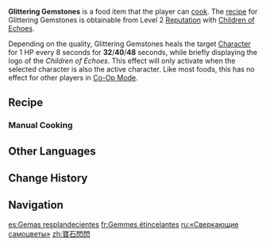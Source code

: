 {{Food Infobox
|id              = 108701
|name            = Glittering Gemstones
|description     = Multicolored biscuits. 
|desc_suspicious = This is exhausting to chew, almost as if your teeth are grinding against real gemstones... Perhaps you might even cause mortal hurt to your foes with this, were you to throw them from a hidden location in battle and catch them unawares.
|desc_basic      = First, use dough to create a gemstone fitting, before adding jam of different colors and flavors to the setting. The result resembles nothing so much as an exquisite gemstone pendant, but be careful not to mix them up with the real thing!
|desc_delicious  = The sour and sweet jam gives off the clear luster of crystalline form, adding a shine to the crunchy treats. Such radiance! Such tastiness! What could this be but equal even to the most precious jewels?
|type            = Other Dishes
|effectType      = Special Effect
|effect          = A little surprise from the Children of Echoes.
|quality         = 4
|region          = Natlan
|recipe          = [[Reputation]] Level 2 with [[Children of Echoes]]
}}
'''Glittering Gemstones''' is a food item that the player can [[cook]]. The [[recipe]] for Glittering Gemstones is obtainable from Level 2 [[Reputation]] with [[Children of Echoes]].

Depending on the quality, Glittering Gemstones heals the target [[Character]] for 1 HP every 8 seconds for '''32'''/'''40'''/'''48''' seconds, while briefly displaying the logo of the ''Children of Echoes''. This effect will only activate when the selected character is also the active character. Like most foods, this has no effect for other players in [[Co-Op Mode]].

==Recipe==
{{Recipe
|type = Cooking
|Cacahuatl = 1
|Spinel Fruit = 1
|Grainfruit = 1
|Mint = 1
|sort = Cacahuatl;Spinel Fruit;Grainfruit;Mint
}}

===Manual Cooking===
{{Manual Cooking}}

==Other Languages==
{{Other Languages
|en       = Glittering Gemstones
|zhs      = 宝石闪闪
|zhs_rm   = Bǎoshí Shǎnshǎn
|zht      = 寶石閃閃
|zht_rm   = Bǎoshí Shǎnshǎn
|zh_tl    = Sparkling Gem
|ja       = きらきらジュエリー
|ja_rm    = Kirakira Jyuerii
|ja_tl    = Sparkly Jewellery
|ko       = 반짝이는 보석
|ko_tl    = 
|es       = Gemas resplandecientes
|es_tl    = Sparkling Gems
|fr       = Gemmes étincelantes
|fr_tl    = Sparkling Gemstones
|ru       = «Сверкающие самоцветы»
|ru_tl    = "Glittering Gemstones"
|th       = Glittering Gemstone
|vi       = Đá Quý Lấp Lánh
|vi_tl    = Sparkling Gem
|de       = Funkelnde Edelsteine
|de_tl    = Sparkling Gemstones
|id       = Glittering Gemstones
|pt       = Gemas Brilhantes
|pt_tl    = 
|tr       = Işıltılı Cevherler
|tr_tl    = 
|it       = Gemme scintillanti
|it_tl    = 
}}

==Change History==
{{Change History|5.0}}

==Navigation==
{{Food Navbox}}

[[es:Gemas resplandecientes]]
[[fr:Gemmes étincelantes]]
[[ru:«Сверкающие самоцветы»]]
[[zh:寶石閃閃]]